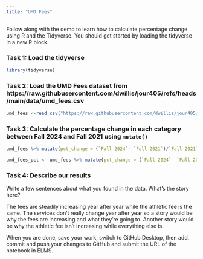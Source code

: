 ```yaml
---
title: "UMD Fees"
---
```


Follow along with the demo to learn how to calculate percentage change using R and the Tidyverse. You should get started by loading the tidyverse in a new R block.


### Task 1: Load the tidyverse
```r
library(tidyverse)
```



### Task 2: Load the UMD Fees dataset from https://raw.githubusercontent.com/dwillis/jour405/refs/heads/main/data/umd_fees.csv

```r
umd_fees <-read_csv("https://raw.githubusercontent.com/dwillis/jour405/refs/heads/main/data/umd_fees.csv")
```


### Task 3: Calculate the percentage change in each category between Fall 2024 and Fall 2021 using `mutate()`
```r
umd_fees %>% mutate(pct_change = (`Fall 2024`- `Fall 2021`)/`Fall 2021`*100)
```
```r
umd_fees_pct <- umd_fees %>% mutate(pct_change = (`Fall 2024`- `Fall 2021`)/`Fall 2021`*100)
```




### Task 4: Describe our results

Write a few sentences about what you found in the data. What's the story here?

The fees are steadily increasing year after year while the athletic fee is the same. The services don't really change year after year so a story would be why the fees are increasing and what they're going to. Another story would be why the athletic fee isn't increasing while everything else is. 



When you are done, save your work, switch to GitHub Desktop, then add, commit and push your changes to GitHub and submit the URL of the notebook in ELMS.
